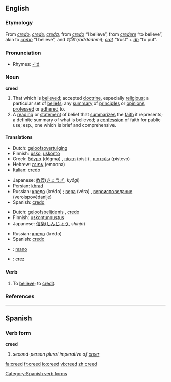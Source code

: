 ==English==

===Etymology===
From {{OE.}} ''[[credo]]'', ''[[crede]]'', {{AS.}} ''[[creda]]'', from {{L.}} ''[[credo]]'' “I believe”, from ''[[credere]]'' “to believe”; akin to {{OIr.}} ''[[cretin]]'' “I believe”, and {{Skr.}} ''रद्दध्मि'' (''raddadhmi''); ''[[crat]]'' “trust” + ''[[dh]]'' “to put”.

===Pronunciation===
*Rhymes: [[Rhymes:English:-iːd|-iːd]]

===Noun===
'''creed'''

# That which is [[believe]]d; accepted [[doctrine]], especially [[religious]]; a particular set of [[belief]]s; any [[summary]] of [[principle]]s or [[opinion]]s [[profess]]ed or [[adhere]]d to.
# A [[reading]] or [[statement]] of belief that [[summarize]]s the [[faith]] it represents; a definite summary of what is believed; a [[confession]] of faith for public use; esp., one which is brief and comprehensive.

====Translations====
{{trans-top|that which is believed}}
*Dutch: [[geloofsovertuiging]] {{f}}
*Finnish: [[usko]], [[uskonto]]
*Greek: [[δόγμα]] (dógma) {{n}}, [[πίστη]] (pisti) {{f}}, [[πιστεύω]] (pistevo) {{n}}
*Hebrew: [[אמונה]] (emoona) {{f}}
*Italian: [[credo]] {{m}}
{{trans-mid}}
*Japanese: [[教義]]([[きょうぎ]], ''kyōgi'')
*Persian: [[khrad]] {{m}}
*Russian: [[кредо]] (krédo) {{n}}; [[вера]] (véra) {{f}}, [[вероисповедание]] (veroispovédanije) {{n}} {{italbrac|religion}}
*Spanish: [[credo]] {{m}}
{{trans-bottom}}

{{trans-top|a reading or statement of belief that summarizes the faith it represents}}
*Dutch: [[geloofsbelijdenis]] {{f}}, [[credo]] {{n}}
*Finnish: [[uskontunnustus]]
*Japanese: [[信条]]([[しんじょう]], ''shinjō'')
{{trans-mid}}
*Russian: [[кредо]] (krédo) {{n}}
*Spanish: [[credo]] {{m}}
{{trans-bottom}}

{{checktrans}}
{{trans-top|Translations to be categorised}}
*{{ttbc|Maori}}: [[mano]]
{{trans-mid}}
*{{ttbc|Romanian}}: [[crez]] {{n}}
{{trans-bottom}}

===Verb===
{{en-verb}}

# To [[believe]]; to [[credit]].

===References===
{{R:Webster 1913}}

----

==Spanish==
===Verb form===
'''creed'''

# ''second-person plural imperative of [[creer]]''
[[Category:Spanish verb forms]]

[[fa:creed]]
[[fr:creed]]
[[io:creed]]
[[vi:creed]]
[[zh:creed]]